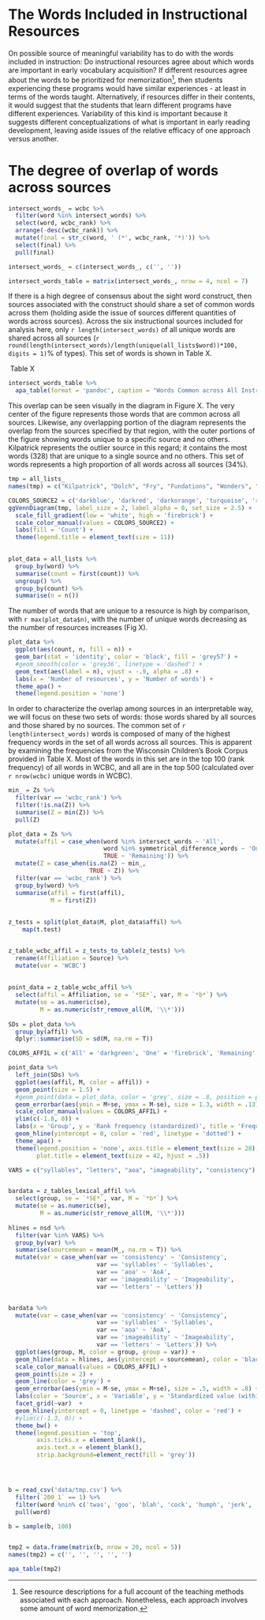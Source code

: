 # The Words Included in Instructional Resources
On possible source of meaningful variability has to do with the words included in instruction: Do instructional resources agree about which words are important in early vocabulary acquisition? If different resources agree about the words to be prioritized for memorization^[See resource descriptions for a full account of the teaching methods associated with each approach. Nonetheless, each approach involves some amount of word memorization.], then students experiencing these programs would have similar experiences - at least in terms of the words taught. Alternatively, if resources differ in their contents, it would suggest that the students that learn different programs have different experiences. Variability of this kind is important because it suggests different conceptualizations of what is important in early reading development, leaving aside issues of the relative efficacy of one approach versus another.
 
# The degree of overlap of words across sources
```r

intersect_words_ = wcbc %>% 
  filter(word %in% intersect_words) %>% 
  select(word, wcbc_rank) %>% 
  arrange(-desc(wcbc_rank)) %>% 
  mutate(final = str_c(word, ' (*', wcbc_rank, '*)')) %>% 
  select(final) %>% 
  pull(final)

intersect_words_ = c(intersect_words_, c('', ''))

intersect_words_table = matrix(intersect_words_, nrow = 4, ncol = 7)

```

If there is a high degree of consensus about the sight word construct, then sources associated with the construct should share a set of common words across them (holding aside the issue of sources different quantities of words across sources). Across the six instructional sources included for analysis here, only ```r length(intersect_words)``` of all unique words are shared across all sources (```r round(length(intersect_words)/length(unique(all_lists$word))*100, digits = 1)```% of types). This set of words is shown in Table X.

\ Table X
```r
intersect_words_table %>% 
  apa_table(format = 'pandoc', caption = "Words Common across All Instructional Sources with Rank Frequency", note = "Words are arranged in descending frequency, and rank frequency is provided in parentheses and is calculated from Wisconsin Children's Book Corpus.", col.names = NULL)
```

This overlap can be seen visually in the diagram in Figure X. The very center of the figure represents those words that are common across all sources. Likewise, any overlapping portion of the diagram represents the overlap from the sources specified by that region, with the outer portions of the figure showing words unique to a specific source and no others. Kilpatrick represents the outlier source in this regard; it contains the most words (328) that are unique to a single source and no others. This set of words represents a high proportion of all words across all sources (34%).

```r

tmp = all_lists_
names(tmp) = c("Kilpatrick", "Dolch", "Fry", "Fundations", "Wonders", "Fountas & Pinnell")

COLORS_SOURCE2 = c('darkblue', 'darkred', 'darkorange', 'turquoise', 'red', 'green')
ggVennDiagram(tmp, label_size = 2, label_alpha = 0, set_size = 2.5) +
  scale_fill_gradient(low = 'white', high = 'firebrick') +
  scale_color_manual(values = COLORS_SOURCE2) +
  labs(fill = 'Count') +
  theme(legend.title = element_text(size = 11))
  

```

```r
plot_data = all_lists %>% 
  group_by(word) %>% 
  summarise(count = first(count)) %>%
  ungroup() %>% 
  group_by(count) %>% 
  summarise(n = n())
```

The number of words that are unique to a resource is high by comparison, with ```r max(plot_data$n)```, with the number of unique words decreasing as the number of resources increases (Fig X). 

```r
plot_data %>% 
  ggplot(aes(count, n, fill = n)) +
  geom_bar(stat = 'identity', color = 'black', fill = 'grey57') +
  #geom_smooth(color = 'grey36', linetype = 'dashed') +
  geom_text(aes(label = n), vjust = -.9, alpha = .8) +
  labs(x = 'Number of resources', y = 'Number of words') +
  theme_apa() +
  theme(legend.position = 'none')

```

In order to characterize the overlap among sources in an interpretable way, we will focus on these two sets of words: those words shared by all sources and those shared by no sources. The common set of ```r length(intersect_words)``` words is composed of many of the highest frequency words in the set of all words across all sources. This is apparent by examining the frequencies from the Wisconsin Children's Book Corpus provided in Table X. Most of the words in this set are in the top 100 (rank frequency) of all words in WCBC, and all are in the top 500 (calculated over ```r nrow(wcbc)``` unique words in WCBC).





```r
min_ = Zs %>% 
  filter(var == 'wcbc_rank') %>% 
  filter(!is.na(Z)) %>% 
  summarise(Z = min(Z)) %>% 
  pull(Z)

plot_data = Zs %>% 
  mutate(affil = case_when(word %in% intersect_words ~ 'All',
                           word %in% symmetrical_difference_words ~ 'One',
                           TRUE ~ 'Remaining')) %>% 
  mutate(Z = case_when(is.na(Z) ~ min_,
                       TRUE ~ Z)) %>% 
  filter(var == 'wcbc_rank') %>% 
  group_by(word) %>%
  summarise(affil = first(affil),
            M = first(Z))
  
  
z_tests = split(plot_data$M, plot_data$affil) %>% 
    map(t.test)


z_table_wcbc_affil = z_tests_to_table(z_tests) %>% 
  rename(Affiliation = Source) %>% 
  mutate(var = 'WCBC')
  
  
point_data = z_table_wcbc_affil %>% 
  select(affil = Affiliation, se = `*SE*`, var, M = `*b*`) %>% 
  mutate(se = as.numeric(se),
         M = as.numeric(str_remove_all(M, '\\*')))
  
SDs = plot_data %>% 
  group_by(affil) %>% 
  dplyr::summarise(SD = sd(M, na.rm = T))

COLORS_AFFIL = c('All' = 'darkgreen', 'One' = 'firebrick', 'Remaining' = 'blue')

point_data %>% 
  left_join(SDs) %>% 
  ggplot(aes(affil, M, color = affil)) +
  geom_point(size = 1.5) +
  #geom_point(data = plot_data, color = 'grey', size = .8, position = position_jitter(width = .02)) +
  geom_errorbar(aes(ymin = M+se, ymax = M-se), size = 1.3, width = .13) +
  scale_color_manual(values = COLORS_AFFIL) +
  ylim(c(-1.8, 0)) +
  labs(x = 'Group', y = 'Rank frequency (standardized)', title = 'Frequency') +
  geom_hline(yintercept = 0, color = 'red', linetype = 'dotted') +
  theme_apa() +
  theme(legend.position = 'none', axis.title = element_text(size = 28),
        plot.title = element_text(size = 42, hjust = .5))

```



```r
VARS = c("syllables", "letters", "aoa", "imageability", "consistency")


bardata = z_tables_lexical_affil %>% 
  select(group, se = `*SE*`, var, M = `*b*`) %>% 
  mutate(se = as.numeric(se),
         M = as.numeric(str_remove_all(M, '\\*')))
  
hlines = nsd %>% 
  filter(var %in% VARS) %>% 
  group_by(var) %>% 
  summarise(sourcemean = mean(M_, na.rm = T)) %>% 
  mutate(var = case_when(var == 'consistency' ~ 'Consistency',
                         var == 'syllables' ~ 'Syllables',
                         var == 'aoa' ~ 'AoA',
                         var == 'imageability' ~ 'Imageability',
                         var == 'letters' ~ 'Letters'))


bardata %>% 
  mutate(var = case_when(var == 'consistency' ~ 'Consistency',
                         var == 'syllables' ~ 'Syllables',
                         var == 'aoa' ~ 'AoA',
                         var == 'imageability' ~ 'Imageability',
                         var == 'letters' ~ 'Letters')) %>% 
  ggplot(aes(group, M, color = group, group = var)) +
  geom_hline(data = hlines, aes(yintercept = sourcemean), color = 'black', linetype = 'dotted') +
  scale_color_manual(values = COLORS_AFFIL) +
  geom_point(size = 2) +
  geom_line(color = 'grey') +
  geom_errorbar(aes(ymin = M-se, ymax = M+se), size = .5, width = .8) +
  labs(color = 'Source', x = 'Variable', y = 'Standardized value (within WCBC)') +
  facet_grid(~var)  +
  geom_hline(yintercept = 0, linetype = 'dashed', color = 'red') +
  #ylim(c(-1.3, 0)) +
  theme_bw() +
  theme(legend.position = 'top',
        axis.ticks.x = element_blank(), 
        axis.text.x = element_blank(),
        strip.background=element_rect(fill = 'grey'))





```


```r

b = read_csv('data/tmp.csv') %>% 
  filter(`200_1` == 1) %>% 
  filter(word %nin% c('twas', 'goo', 'blah', 'cock', 'humph', 'jerk', 'pork', 'toots', 'ho')) %>% 
  pull(word)

b = sample(b, 100)


tmp2 = data.frame(matrix(b, nrow = 20, ncol = 5))
names(tmp2) = c('', '', '', '', '')

apa_table(tmp2)

```




